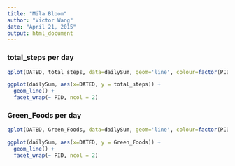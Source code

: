 ```yaml
---
title: "Mila Bloom"
author: "Victor Wang"
date: "April 21, 2015"
output: html_document
---
```


### total_steps per day

```r
qplot(DATED, total_steps, data=dailySum, geom='line', colour=factor(PID))

ggplot(dailySum, aes(x=DATED, y = total_steps)) +
  geom_line() +
  facet_wrap(~ PID, ncol = 2)
```

### Green_Foods per day

```r
qplot(DATED, Green_Foods, data=dailySum, geom='line', colour=factor(PID))

ggplot(dailySum, aes(x=DATED, y = Green_Foods)) +
  geom_line() +
  facet_wrap(~ PID, ncol = 2)
```
